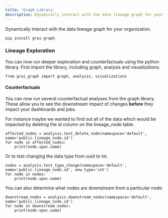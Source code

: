 ```yaml
---
title: 'Graph Library'
description: Dynamically interact with the data lineage graph for your organization.
---
```


Dynamically interact with the data lineage graph for your organization.

```shell
pip install grai-graph
```

### Lineage Exploration

You can now run deeper exploration and counterfactuals using the python library. First import the library, including graph, analysis and visualizations.

```
from grai_graph import graph, analysis, visualizations

```

#### Counterfactuals

You can now run several counterfactual analyses from the graph library. These allow you to see the downstream impact of changes **before** they impact your dashboards and jobs.

For instance maybe we wanted to find out all of the data which would be impacted by deleting the id column on the lineage_node table.

```
affected_nodes = analysis.test_delete_node(namespace='default', name='public.lineage_node.id')
for node in affected_nodes:
    print(node.spec.name)
```

Or to test changing the data type from uuid to int.

```
nodes = analysis.test_type_change(namespace='default', name='public.lineage_node.id', new_type='int')
for node in nodes:
    print(node.spec.name)
```

You can also determine what nodes are downstream from a particular node:

```
downstream_nodes = analysis.downstream_nodes(namespace='default', name='public.lineage_node.id')
for node in downstream_nodes:
    print(node.spec.name)
```
